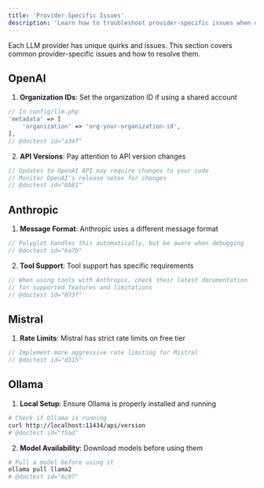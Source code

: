 ```yaml
---
title: 'Provider-Specific Issues'
description: 'Learn how to troubleshoot provider-specific issues when using Polyglot.'
---
```


Each LLM provider has unique quirks and issues. This section covers common provider-specific issues and how to resolve them.


## OpenAI

1. **Organization IDs**: Set the organization ID if using a shared account
```php
// In config/llm.php
'metadata' => [
    'organization' => 'org-your-organization-id',
],
// @doctest id="a34f"
```

2. **API Versions**: Pay attention to API version changes
```php
// Updates to OpenAI API may require changes to your code
// Monitor OpenAI's release notes for changes
// @doctest id="6b81"
```

## Anthropic

1. **Message Format**: Anthropic uses a different message format
```php
// Polyglot handles this automatically, but be aware when debugging
// @doctest id="6a7b"
```

2. **Tool Support**: Tool support has specific requirements
```php
// When using tools with Anthropic, check their latest documentation
// for supported features and limitations
// @doctest id="073f"
```

## Mistral

1. **Rate Limits**: Mistral has strict rate limits on free tier
```php
// Implement more aggressive rate limiting for Mistral
// @doctest id="d315"
```


## Ollama

1. **Local Setup**: Ensure Ollama is properly installed and running
```bash
# Check if Ollama is running
curl http://localhost:11434/api/version
# @doctest id="f5ad"
```

2. **Model Availability**: Download models before using them
```bash
# Pull a model before using it
ollama pull llama2
# @doctest id="6c97"
```
